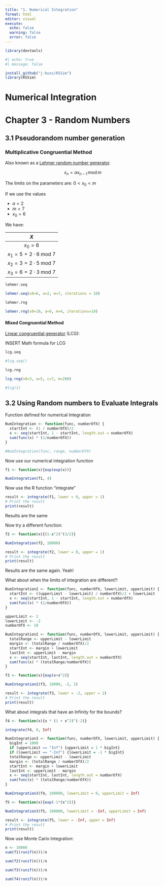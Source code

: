 ```yaml
---
title: "1. Numerical Integration"
format: html
editor: visual
execute:
  echo: false
  warning: false
  error: false
---
```


```r
library(devtools)
```

```r
#| echo: true
#| message: false

install_github("j-buss/RSSim")
library(RSSim)
```

# Numerical Integration

# Chapter 3 - Random Numbers

## 3.1 Pseudorandom number generation

### Multiplicative Congruential Method

Also known as a [Lehmer random number generator](https://en.wikipedia.org/wiki/Lehmer_random_number_generator).

$$
x_n = a x_{n-1} \,\text{mod}\, m
$$

The limits on the parameters are: $0 < x_0 <m$

If we use the values

-   $a = 2$
-   $m = 7$
-   $x_0 = 6$

We have:

|                $X$                 |
|:----------------------------------:|
|              $x_0=6$               |
| $x_1=5=2 \cdot 6 \;\text{mod}\; 7$ |
| $x_2=3=2 \cdot 5 \;\text{mod}\; 7$ |
| $x_3=6=2 \cdot 3 \;\text{mod}\; 7$ |

```r
lehmer.seq
```

```r
lehmer.seq(x0=6, a=2, m=7, iterations = 10)
```

```r
lehmer.rng
```

```r
lehmer.rng(x0=10, a=9, m=4, iterations=19)
```

#### Mixed Congruential Method

[Linear congruential generator](https://en.wikipedia.org/wiki/Linear_congruential_generator) (LCG):

::: callout-note
INSERT Math formula for LCG
:::

```r
lcg.seq
```

```r
#lcg.seq()
```

```r
lcg.rng
```

```r
lcg.rng(x0=3, a=5, c=7, m=200)
```

```r
#lcg(1)
```

## 3.2 Using Random numbers to Evaluate Integrals

Function defined for numerical Integration

```r
NumIntegration <- function(func, numberOfX) {
  startInt <- (1 / numberOfX)/2
  x <- seq(startInt, 1 - startInt, length.out = numberOfX)
  sum(func(x) * (1/numberOfX))
}
```

```r
#NumIntegration(func, range, numberOfX)
```


Now use our numerical integration function

```r
f1 <- function(x){exp(exp(x))}
```

```r
NumIntegration(f1, 4)

```

Now use the R function "integrate"

```r
result <- integrate(f1, lower = 0, upper = 1)
# Print the result
print(result)
```

Results are the same

Now try a different function: 
```r
f2 <- function(x){(1-x^2)^(3/2)}
```

```r
NumIntegration(f2, 10000)
```

```r
result <- integrate(f2, lower = 0, upper = 1)
# Print the result
print(result)
```

Results are the same again. Yeah!

What about when the limits of integration are different?:

```r
NumIntegration2 <- function(func, numberOfX, lowerLimit, upperLimit) {
  startInt <- ((upperLimit - lowerLimit) / numberOfX)/2 + lowerLimit
  x <- seq(startInt, 1 - startInt, length.out = numberOfX)
  sum(func(x) * (1/numberOfX))
}
```

```r
upperLimit <- 2
lowerLimit <- -2
numberOfX <- 10
```

```r
NumIntegration2 <- function(func, numberOfX, lowerLimit, upperLimit) {
  totalRange <- upperLimit - lowerLimit
  margin <- (totalRange / numberOfX)/2 
  startInt <- margin + lowerLimit
  lastInt <- upperLimit - margin
  x <- seq(startInt, lastInt, length.out = numberOfX)
  sum(func(x) * (totalRange/numberOfX))
}
```

```r
f3 <- function(x){exp(x+x^2)}
```

```r
NumIntegration2(f3, 10000, -2, 2)
```
```r
result <- integrate(f3, lower = -2, upper = 2)
# Print the result
print(result)
```

What about integrals that have an Infinity for the bounds?

```r
f4 <- function(x){x * (1 + x^2)^(-2)}
```

```r
integrate(f4, 0, Inf)
```

```r
NumIntegration3 <- function(func, numberOfX, lowerLimit, upperLimit) {
  bigInt = 1000
  if (upperLimit == "Inf") {upperLimit = 1 * bigInt}
  if (lowerLimit == "-Inf") {lowerLimit = -1 * bigInt}
  totalRange <- upperLimit - lowerLimit
  margin <- (totalRange / numberOfX)/2 
  startInt <- margin + lowerLimit
  lastInt <- upperLimit - margin
  x <- seq(startInt, lastInt, length.out = numberOfX)
  sum(func(x) * (totalRange/numberOfX))
}
```

```r
NumIntegration3(f4, 100000, lowerLimit = 0, upperLimit = Inf)
```

```r
f5 <- function(x){exp(-1*(x^2))}
```

```r
NumIntegration3(f5, 100000, lowerLimit = -Inf, upperLimit = Inf)
```

```r
result <- integrate(f5, lower = -Inf, upper = Inf)
# Print the result
print(result)
```

Now use Monte Carlo Integration:

```r
n <- 10000
sum(f1(runif(n)))/n
```

```r
sum(f2(runif(n)))/n
```

```r
sum(f3(runif(n)))/n
```

```r
sum(f4(runif(n)))/n
```

